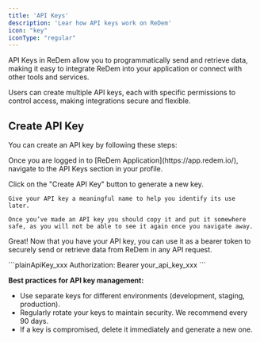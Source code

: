 ```yaml
---
title: 'API Keys'
description: 'Lear how API keys work on ReDem'
icon: "key"
iconType: "regular"
---
```


API Keys in ReDem allow you to programmatically send and retrieve data, making it easy to integrate ReDem into your application or connect with other tools and services.

Users can create multiple API keys, each with specific permissions to control access, making integrations secure and flexible.

## Create API Key
You can create an API key by following these steps:

<Steps titleSize="h3">
  <Step title="Navigate to manage API Keys">
    <p> Once you are logged in to [ReDem Application](https://app.redem.io/), navigate to the API Keys section in your profile. </p>
  </Step>
  <Step title="Create an API Key">
    Click on the "Create API Key" button to generate a new key.
    
    Give your API key a meaningful name to help you identify its use later.
    
    Once you’ve made an API key you should copy it and put it somewhere safe, as you will not be able to see it again once you navigate away.
  </Step>
  <Step title="Go and connect with ReDem 🚀">
    <p>Great! Now that you have your API key, you can use it as a bearer token to securely send or retrieve data from ReDem in any API request.</p>
    ```plainApiKey_xxx
        Authorization: Bearer your_api_key_xxx
    ```
  </Step>
</Steps>

**Best practices for API key management:**

- Use separate keys for different environments (development, staging, production).
- Regularly rotate your keys to maintain security. We recommend every 90 days.
- If a key is compromised, delete it immediately and generate a new one.
